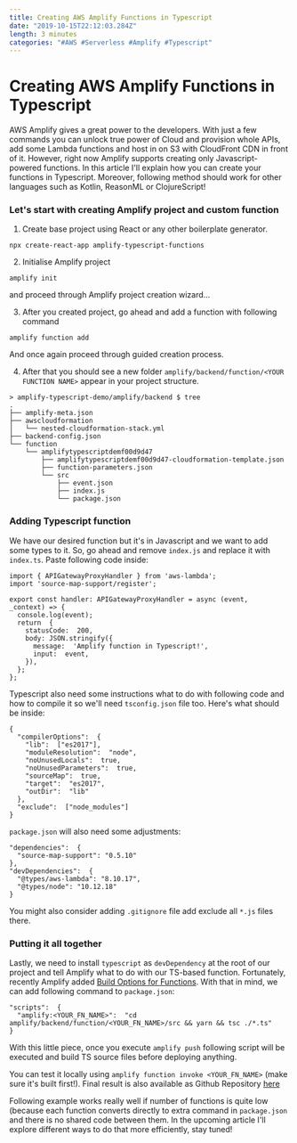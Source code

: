 ```yaml
---
title: Creating AWS Amplify Functions in Typescript
date: "2019-10-15T22:12:03.284Z"
length: 3 minutes
categories: "#AWS #Serverless #Amplify #Typescript"
---
```


# Creating AWS Amplify Functions in Typescript

AWS Amplify gives a great power to the developers. With just a few commands you can unlock true power of Cloud and provision whole APIs, add some Lambda functions and host in on S3 with CloudFront CDN in front of it. However, right now Amplify supports creating only Javascript-powered functions. In this article I'll explain how you can create your functions in Typescript. Moreover, following method should work for other languages such as Kotlin, ReasonML or ClojureScript!

### Let's start with creating Amplify project and custom function

1. Create base project using React or any other boilerplate generator.
```
npx create-react-app amplify-typescript-functions
```

2. Initialise Amplify project
```
amplify init
```

and proceed through Amplify project creation wizard...

3. After you created project, go ahead and add a function with following command
```
amplify function add
```

And once again proceed through guided creation process.

4. After that you should see a new folder `amplify/backend/function/<YOUR FUNCTION NAME>` appear in your project structure. 
```
> amplify-typescript-demo/amplify/backend $ tree
.
├── amplify-meta.json
├── awscloudformation
│   └── nested-cloudformation-stack.yml
├── backend-config.json
└── function
    └── amplifytypescriptdemf00d9d47
        ├── amplifytypescriptdemf00d9d47-cloudformation-template.json
        ├── function-parameters.json
        └── src
            ├── event.json
            ├── index.js
            └── package.json
```

### Adding Typescript function
We have our desired function but it's in Javascript and we want to add some types to it. So, go ahead and remove `index.js` and replace it with `index.ts`. Paste following code inside:
```
import { APIGatewayProxyHandler } from 'aws-lambda';
import 'source-map-support/register';

export const handler: APIGatewayProxyHandler = async (event,  _context) => {
  console.log(event);
  return  {
    statusCode:  200,
    body: JSON.stringify({
      message:  'Amplify function in Typescript!',
      input:  event,
    }),
  };
};
```

Typescript also need some instructions what to do with following code and how to compile it so we'll need `tsconfig.json` file too. Here's what should be inside:
```
{
  "compilerOptions":  {
    "lib":  ["es2017"],
    "moduleResolution":  "node",
    "noUnusedLocals":  true,
    "noUnusedParameters":  true,
    "sourceMap":  true,
    "target":  "es2017",
    "outDir":  "lib"
  },
  "exclude":  ["node_modules"]
}
```

`package.json` will also need some adjustments:
```
"dependencies":  {
  "source-map-support": "0.5.10"
},
"devDependencies":  {
  "@types/aws-lambda": "8.10.17",
  "@types/node": "10.12.18"
}
```

You might also consider adding `.gitignore` file add exclude all `*.js` files there.

### Putting it all together

Lastly, we need to install `typescript` as `devDependency` at the root of our project and tell Amplify what to do with our TS-based function. Fortunately, recently Amplify added [Build Options for Functions]([https://aws-amplify.github.io/docs/cli-toolchain/usage#functions](https://aws-amplify.github.io/docs/cli-toolchain/usage#functions)). With that in mind, we can add following command to `package.json`:
```
"scripts":  {
  "amplify:<YOUR_FN_NAME>":  "cd amplify/backend/function/<YOUR_FN_NAME>/src && yarn && tsc ./*.ts"
}
```

With this little piece, once you execute `amplify push` following script will be executed and build TS source files before deploying anything. 

You can test it locally using `amplify function invoke <YOUR_FN_NAME>` (make sure it's built first!). Final result is also available as Github Repository [here](https://github.com/RafalWilinski/amplify-typescript-demo)



Following example works really well if number of functions is quite low (because each function converts directly to extra command in `package.json` and there is no shared code between them. In the upcoming article I'll explore different ways to do that more efficiently, stay tuned! 